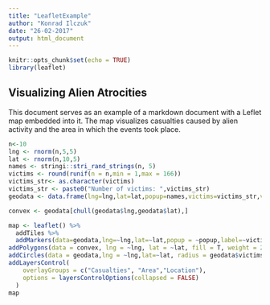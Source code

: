 ```yaml
---
title: "LeafletExample"
author: "Konrad Ilczuk"
date: "26-02-2017"
output: html_document
---
```


```r
knitr::opts_chunk$set(echo = TRUE)
library(leaflet)
```


## Visualizing Alien Atrocities

This document serves as an example of a markdown document with a Leflet map embedded into it. The map visualizes casualties caused by alien activity and the area in which the events took place.

```r
n<-10
lng <- rnorm(n,5,5)
lat <- rnorm(n,10,5)
names <- stringi::stri_rand_strings(n, 5)
victims <- round(runif(n = n,min = 1,max = 166))
victims_str<- as.character(victims)
victims_str <- paste0("Number of victims: ",victims_str)
geodata <- data.frame(lng=lng,lat=lat,popup=names,victims=victims_str,victims_num=victims)

convex <- geodata[chull(geodata$lng,geodata$lat),]

map <- leaflet() %>% 
  addTiles %>% 
  addMarkers(data=geodata,lng=~lng,lat=~lat,popup = ~popup,label=~victims,group="Location") %>%
addPolygons(data = convex, lng = ~lng, lat = ~lat, fill = T, weight = 2, color = "red",fillColor="red",fillOpacity=0.1,group="Area") %>%
addCircles(data = geodata,lng = ~lng,lat=~lat, radius = geodata$victims_num*1500,stroke = F,fillColor = "blue",group="Casualties") %>%
addLayersControl(
    overlayGroups = c("Casualties", "Area","Location"),
    options = layersControlOptions(collapsed = FALSE)
  )
map
```
